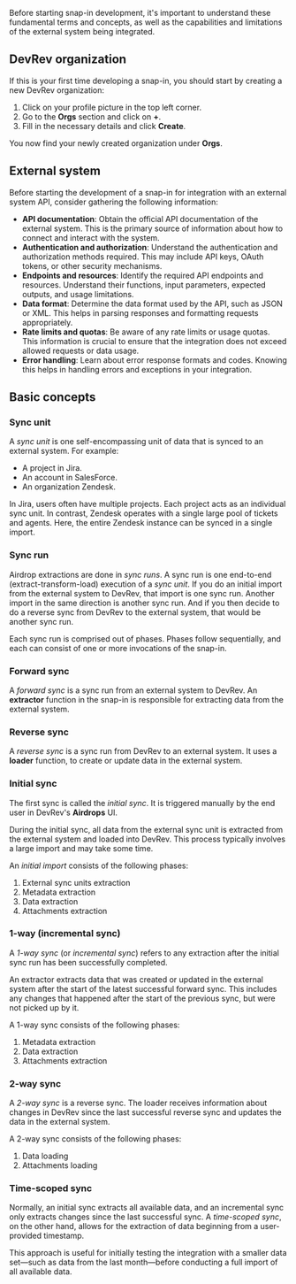 Before starting snap-in development, it's important to understand these fundamental terms and concepts,
as well as the capabilities and limitations of the external system being integrated.

## DevRev organization

If this is your first time developing a snap-in, you should start by creating a new DevRev organization:

1. Click on your profile picture in the top left corner.
2. Go to the **Orgs** section and click on **+**.
3. Fill in the necessary details and click **Create**.

You now find your newly created organization under **Orgs**.

## External system

Before starting the development of a snap-in for integration with an external system API,
consider gathering the following information:

- **API documentation**: Obtain the official API documentation of the external system.
  This is the primary source of information about how to connect and interact with the system.
- **Authentication and authorization**: Understand the authentication and authorization
  methods required. This may include API keys, OAuth tokens, or other security mechanisms.
- **Endpoints and resources**: Identify the required API endpoints and resources. Understand
  their functions, input parameters, expected outputs, and usage limitations.
- **Data format**: Determine the data format used by the API, such as JSON or XML. This helps
  in parsing responses and formatting requests appropriately.
- **Rate limits and quotas**: Be aware of any rate limits or usage quotas. This information is
  crucial to ensure that the integration does not exceed allowed requests or data usage.
- **Error handling**: Learn about error response formats and codes. Knowing this helps in
  handling errors and exceptions in your integration.

## Basic concepts

### Sync unit

A _sync unit_ is one self-encompassing unit of data that is synced to an external system. For example:
- A project in Jira.
- An account in SalesForce.
- An organization Zendesk.

In Jira, users often have multiple projects. Each project acts as an individual sync unit. 
In contrast, Zendesk operates with a single large pool of tickets and agents. Here, the entire Zendesk instance can be synced in a single import.

### Sync run

Airdrop extractions are done in _sync runs_.
A sync run is one end-to-end (extract-transform-load) execution of a _sync unit_.
If you do an initial import from the external system to DevRev, that import is one sync run.
Another import in the same direction is another sync run.
And if you then decide to do a reverse sync from DevRev to the external system, that would be another
sync run.

Each sync run is comprised out of phases.
Phases follow sequentially, and each can consist of one or more invocations of the snap-in.

### Forward sync

A _forward sync_ is a sync run from an external system to DevRev.
An **extractor** function in the snap-in is responsible for extracting data from the external system.

### Reverse sync

A _reverse sync_ is a sync run from DevRev to an external system.
It uses a **loader** function, to create or update data in the external system.

### Initial sync

The first sync is called the _initial sync_.
It is triggered manually by the end user in DevRev's **Airdrops** UI.

During the initial sync, all data from the external sync unit is extracted from the external system and loaded into DevRev. 
This process typically involves a large import and may take some time.

An _initial import_ consists of the following phases:

1. External sync units extraction
2. Metadata extraction
3. Data extraction
4. Attachments extraction

### 1-way (incremental sync)

A _1-way sync_ (or _incremental sync_) refers to any extraction after the initial sync run has been successfully completed.

An extractor extracts data that was created or updated in the external system after the start
of the latest successful forward sync.
This includes any changes that happened after the start of the previous sync, but were not picked up by it.

A 1-way sync consists of the following phases:

1. Metadata extraction
2. Data extraction
3. Attachments extraction

### 2-way sync

A _2-way sync_ is a reverse sync.
The loader receives information about changes in DevRev since the last successful reverse sync and updates the data in the external system.

A 2-way sync consists of the following phases:

1. Data loading
2. Attachments loading

### Time-scoped sync

Normally, an initial sync extracts all available data, and an incremental sync only extracts changes since the last successful sync. A _time-scoped sync_, on the other hand, allows for the extraction of data beginning from a user-provided timestamp.

This approach is useful for initially testing the integration with a smaller data set—such as data from the last month—before conducting a full import of all available data.
